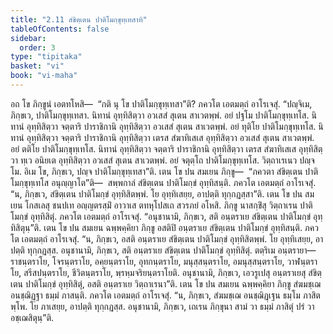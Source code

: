 ```yaml
---
title: "2.11 สํขิตฺเตน ปาติโมกฺขุทฺเทสาทิ"
tableOfContents: false
sidebar:
  order: 3
type: "tipitaka"
basket: "vi"
book: "vi-maha"
---
```



<DynamicBreadcrumb />

<Division number="150" book="vi-maha">

<Paragraph number="624" book="vi-maha">
อถ โข ภิกฺขูนํ เอตทโหสิ—  “กติ นุ โข ปาติโมกฺขุทฺเทสา”ติ? ภควโต เอตมตฺถํ อาโรเจสุํ. “ปญฺจิเม, ภิกฺขเว, ปาติโมกฺขุทฺเทสา. นิทานํ อุทฺทิสิตฺวา อวเสสํ สุเตน สาเวตพฺพํ. อยํ ปฐโม ปาติโมกฺขุทฺเทโส. นิทานํ อุทฺทิสิตฺวา จตฺตาริ ปาราชิกานิ อุทฺทิสิตฺวา อวเสสํ สุเตน สาเวตพฺพํ. อยํ ทุติโย ปาติโมกฺขุทฺเทโส. นิทานํ อุทฺทิสิตฺวา จตฺตาริ ปาราชิกานิ อุทฺทิสิตฺวา เตรส สํฆาทิเสเส อุทฺทิสิตฺวา อวเสสํ สุเตน สาเวตพฺพํ. อยํ ตติโย ปาติโมกฺขุทฺเทโส. นิทานํ อุทฺทิสิตฺวา จตฺตาริ ปาราชิกานิ อุทฺทิสิตฺวา เตรส สํฆาทิเสเส อุทฺทิสิตฺวา ทฺเว อนิยเต อุทฺทิสิตฺวา อวเสสํ สุเตน สาเวตพฺพํ. อยํ จตุตฺโถ ปาติโมกฺขุทฺเทโส. วิตฺถาเรเนว ปญฺจโม. อิเม โข, ภิกฺขเว, ปญฺจ ปาติโมกฺขุทฺเทสา”ติ.
</Paragraph>

<Paragraph number="625" book="vi-maha">
เตน โข ปน สมเยน ภิกฺขู—  “ภควตา สํขิตฺเตน ปาติโมกฺขุทฺเทโส อนุญฺญาโต”ติ—  สพฺพกาลํ สํขิตฺเตน ปาติโมกฺขํ อุทฺทิสนฺติ. ภควโต เอตมตฺถํ อาโรเจสุํ. “น, ภิกฺขเว, สํขิตฺเตน ปาติโมกฺขํ อุทฺทิสิตพฺพํ. โย อุทฺทิเสยฺย, อาปตฺติ ทุกฺกฏสฺสา”ติ.
</Paragraph>

<Paragraph number="626" book="vi-maha">
เตน โข ปน สมเยน โกสเลสุ ชนปเท อญฺญตรสฺมิํ อาวาเส ตทหุโปสเถ สวรภยํ อโหสิ. ภิกฺขู นาสกฺขิํสุ วิตฺถาเรน ปาติโมกฺขํ อุทฺทิสิตุํ. ภควโต เอตมตฺถํ อาโรเจสุํ. “อนุชานามิ, ภิกฺขเว, สติ อนฺตราเย สํขิตฺเตน ปาติโมกฺขํ อุทฺทิสิตุนฺ”ติ.
</Paragraph>

<Paragraph number="627" book="vi-maha">
เตน โข ปน สมเยน ฉพฺพคฺคิยา ภิกฺขู อสติปิ อนฺตราเย สํขิตฺเตน ปาติโมกฺขํ อุทฺทิสนฺติ. ภควโต เอตมตฺถํ อาโรเจสุํ. “น, ภิกฺขเว, อสติ อนฺตราเย สํขิตฺเตน ปาติโมกฺขํ อุทฺทิสิตพฺพํ. โย อุทฺทิเสยฺย, อาปตฺติ ทุกฺกฏสฺส. อนุชานามิ, ภิกฺขเว, สติ อนฺตราเย สํขิตฺเตน ปาติโมกฺขํ อุทฺทิสิตุํ. ตตฺริเม อนฺตรายา—  ราชนฺตราโย, โจรนฺตราโย, อคฺยนฺตราโย, อุทกนฺตราโย, มนุสฺสนฺตราโย, อมนุสฺสนฺตราโย, วาฬนฺตราโย, สรีสปนฺตราโย, ชีวิตนฺตราโย, พฺรหฺมจริยนฺตราโยติ. อนุชานามิ, ภิกฺขเว, เอวรูเปสุ อนฺตราเยสุ สํขิตฺเตน ปาติโมกฺขํ อุทฺทิสิตุํ, อสติ อนฺตราเย วิตฺถาเรนา”ติ.
</Paragraph>

<Paragraph number="628" book="vi-maha">
เตน โข ปน สมเยน ฉพฺพคฺคิยา ภิกฺขู สํฆมชฺเฌ อนชฺฌิฏฺฐา ธมฺมํ ภาสนฺติ. ภควโต เอตมตฺถํ อาโรเจสุํ. “น, ภิกฺขเว, สํฆมชฺเฌ อนชฺฌิฏฺเฐน ธมฺโม ภาสิตพฺโพ. โย ภาเสยฺย, อาปตฺติ ทุกฺกฏสฺส. อนุชานามิ, ภิกฺขเว, เถเรน ภิกฺขุนา สามํ วา ธมฺมํ ภาสิตุํ ปรํ วา อชฺเฌสิตุนฺ”ติ.
</Paragraph>
</Division>